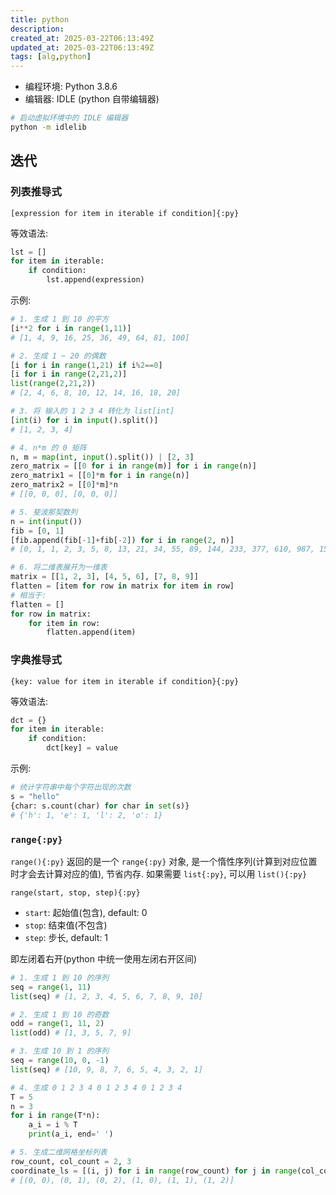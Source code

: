```yaml
---
title: python
description: 
created_at: 2025-03-22T06:13:49Z
updated_at: 2025-03-22T06:13:49Z
tags: [alg,python]
---
```


- 编程环境: Python 3.8.6
- 编辑器: IDLE (python 自带编辑器)

```sh
# 启动虚拟环境中的 IDLE 编辑器
python -m idlelib
```

## 迭代

### 列表推导式

`[expression for item in iterable if condition]{:py}`

等效语法:
```py
lst = []
for item in iterable:
    if condition:
        lst.append(expression)
```

示例:
```py
# 1. 生成 1 到 10 的平方
[i**2 for i in range(1,11)]
# [1, 4, 9, 16, 25, 36, 49, 64, 81, 100]

# 2. 生成 1 ~ 20 的偶数
[i for i in range(1,21) if i%2==0]
[i for i in range(2,21,2)]
list(range(2,21,2))
# [2, 4, 6, 8, 10, 12, 14, 16, 18, 20]

# 3. 将 输入的 1 2 3 4 转化为 list[int]
[int(i) for i in input().split()]
# [1, 2, 3, 4]

# 4. n*m 的 0 矩阵
n, m = map(int, input().split()) | [2, 3]
zero_matrix = [[0 for i in range(m)] for i in range(n)]
zero_matrix1 = [[0]*m for i in range(n)]
zero_matrix2 = [[0]*m]*n
# [[0, 0, 0], [0, 0, 0]]

# 5. 斐波那契数列
n = int(input())
fib = [0, 1]
[fib.append(fib[-1]+fib[-2]) for i in range(2, n)]
# [0, 1, 1, 2, 3, 5, 8, 13, 21, 34, 55, 89, 144, 233, 377, 610, 987, 1597]

# 6. 将二维表展开为一维表
matrix = [[1, 2, 3], [4, 5, 6], [7, 8, 9]]
flatten = [item for row in matrix for item in row]
# 相当于:
flatten = []
for row in matrix:
    for item in row:
        flatten.append(item)
```

### 字典推导式

`{key: value for item in iterable if condition}{:py}`

等效语法:
```py
dct = {}
for item in iterable:
    if condition:
        dct[key] = value
```
示例:
```py
# 统计字符串中每个字符出现的次数
s = "hello"
{char: s.count(char) for char in set(s)}
# {'h': 1, 'e': 1, 'l': 2, 'o': 1}
```

### `range{:py}`

`range(){:py}` 返回的是一个 `range{:py}` 对象, 是一个惰性序列(计算到对应位置时才会去计算对应的值), 节省内存. 如果需要 `list{:py}`, 可以用 `list(){:py}`

`range(start, stop, step){:py}`
- `start`: 起始值(包含), default: 0
- `stop`: 结束值(不包含)
- `step`: 步长, default: 1

即左闭着右开(python 中统一使用左闭右开区间)

```py
# 1. 生成 1 到 10 的序列
seq = range(1, 11)
list(seq) # [1, 2, 3, 4, 5, 6, 7, 8, 9, 10]

# 2. 生成 1 到 10 的奇数
odd = range(1, 11, 2)
list(odd) # [1, 3, 5, 7, 9]

# 3. 生成 10 到 1 的序列
seq = range(10, 0, -1)
list(seq) # [10, 9, 8, 7, 6, 5, 4, 3, 2, 1]

# 4. 生成 0 1 2 3 4 0 1 2 3 4 0 1 2 3 4
T = 5
n = 3
for i in range(T*n):
    a_i = i % T
    print(a_i, end=' ')

# 5. 生成二维网格坐标列表
row_count, col_count = 2, 3
coordinate_ls = [(i, j) for i in range(row_count) for j in range(col_count)]
# [(0, 0), (0, 1), (0, 2), (1, 0), (1, 1), (1, 2)]
```
